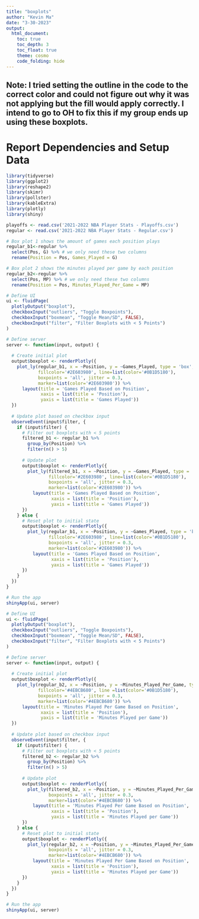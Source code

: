 ```yaml
---
title: "boxplots"
author: "Kevin Ma"
date: "3-30-2023"
output: 
  html_document:
    toc: true
    toc_depth: 3
    toc_float: true
    theme: cosmo
    code_folding: hide
---
```


## Note: I tried setting the outline in the code to the correct color and could not figure out why it was not applying but the fill would apply correctly. I intend to go to OH to fix this if my group ends up using these boxplots.

# Report Dependencies and Setup Data
```r
library(tidyverse)
library(ggplot2)
library(reshape2)
library(skimr)
library(pollster)
library(kableExtra)
library(plotly)
library(shiny)

playoffs <- read.csv('2021-2022 NBA Player Stats - Playoffs.csv')
regular <- read.csv('2021-2022 NBA Player Stats - Regular.csv')

# Box plot 1 shows the amount of games each position plays
regular_b1<-regular %>%
  select(Pos, G) %>% # we only need these two columns
  rename(Position = Pos, Games_Played = G)

# Box plot 2 shows the minutes played per game by each position
regular_b2<-regular %>%
  select(Pos, MP) %>% # we only need these two columns
  rename(Position = Pos, Minutes_Played_Per_Game = MP)

```


```r
# Define UI
ui <- fluidPage(
  plotlyOutput("boxplot"),
  checkboxInput("outliers", "Toggle Boxpoints"),
  checkboxInput("boxmean", "Toggle Mean/SD", FALSE),
  checkboxInput("filter", "Filter Boxplots with < 5 Points")
)

# Define server
server <- function(input, output) {
  
  # Create initial plot
  output$boxplot <- renderPlotly({
    plot_ly(regular_b1, x = ~Position, y = ~Games_Played, type = 'box',
            fillcolor='#2E603980', line=list(color='#0B1D5180'),
            boxpoints = 'all', jitter = 0.3,
            marker=list(color='#2E603980')) %>%
      layout(title = 'Games Played Based on Position',
             xaxis = list(title = 'Position'),
             yaxis = list(title = 'Games Played'))
  })
  
  # Update plot based on checkbox input
  observeEvent(input$filter, {
    if (input$filter) {
      # Filter out boxplots with < 5 points
      filtered_b1 <- regular_b1 %>%
        group_by(Position) %>%
        filter(n() > 5)
      
      # Update plot
      output$boxplot <- renderPlotly({
        plot_ly(filtered_b1, x = ~Position, y = ~Games_Played, type = 'box', boxpoints = ifelse(input$outliers, "all", FALSE), boxmean = ifelse(input$boxmean, "sd", FALSE),
                fillcolor='#2E603980', line=list(color='#0B1D5180'),
                boxpoints = 'all', jitter = 0.3,
                marker=list(color='#2E603980')) %>%
          layout(title = 'Games Played Based on Position',
                 xaxis = list(title = 'Position'),
                 yaxis = list(title = 'Games Played'))
      })
    } else {
      # Reset plot to initial state
      output$boxplot <- renderPlotly({
        plot_ly(regular_b1, x = ~Position, y = ~Games_Played, type = 'box', boxpoints = ifelse(input$outliers, "all", FALSE), boxmean = ifelse(input$boxmean, "sd", FALSE),
                fillcolor='#2E603980', line=list(color='#0B1D5180'),
                boxpoints = 'all', jitter = 0.3,
                marker=list(color='#2E603980')) %>%
          layout(title = 'Games Played Based on Position',
                 xaxis = list(title = 'Position'),
                 yaxis = list(title = 'Games Played'))
      })
    }
  })
}

# Run the app
shinyApp(ui, server)
```

```r
# Define UI
ui <- fluidPage(
  plotlyOutput("boxplot"),
  checkboxInput("outliers", "Toggle Boxpoints"),
  checkboxInput("boxmean", "Toggle Mean/SD", FALSE),
  checkboxInput("filter", "Filter Boxplots with < 5 Points")
)

# Define server
server <- function(input, output) {
  
  # Create initial plot
  output$boxplot <- renderPlotly({
    plot_ly(regular_b2, x = ~Position, y = ~Minutes_Played_Per_Game, type = 'box',
            fillcolor='#4EBCB680', line =list(color='#0B1D5180'),
            boxpoints = 'all', jitter = 0.3,
            marker=list(color='#4EBCB680')) %>%
      layout(title = 'Minutes Played Per Game Based on Position',
             xaxis = list(title = 'Position'),
             yaxis = list(title = 'Minutes Played per Game'))
  })
  
  # Update plot based on checkbox input
  observeEvent(input$filter, {
    if (input$filter) {
      # Filter out boxplots with < 5 points
      filtered_b2 <- regular_b2 %>%
        group_by(Position) %>%
        filter(n() > 5)
      
      # Update plot
      output$boxplot <- renderPlotly({
        plot_ly(filtered_b2, x = ~Position, y = ~Minutes_Played_Per_Game, type = 'box', fillcolor ='#4EBCB680', line =list(color='#0B1D5180'), boxpoints = ifelse(input$outliers, "all", FALSE), boxmean = ifelse(input$boxmean, "sd", FALSE),
                boxpoints = 'all', jitter = 0.3,
                marker=list(color='#4EBCB680')) %>%
          layout(title = 'Minutes Played Per Game Based on Position',
                 xaxis = list(title = 'Position'),
                 yaxis = list(title = 'Minutes Played per Game'))
      })
    } else {
      # Reset plot to initial state
      output$boxplot <- renderPlotly({
        plot_ly(regular_b2, x = ~Position, y = ~Minutes_Played_Per_Game, type = 'box', fillcolor='#4EBCB680', line=list(color='#0B1D5180'), boxpoints = ifelse(input$outliers, "all", FALSE), boxmean = ifelse(input$boxmean, "sd", FALSE),
                boxpoints = 'all', jitter = 0.3,
                marker=list(color='#4EBCB680')) %>%
          layout(title = 'Minutes Played Per Game Based on Position',
                 xaxis = list(title = 'Position'),
                 yaxis = list(title = 'Minutes Played per Game'))
      })
    }
  })
}

# Run the app
shinyApp(ui, server)
```